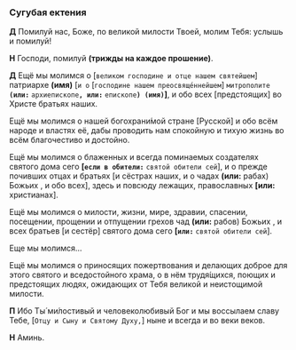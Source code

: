 
<span id="sugubaja" />

### Сугубая ектения

**Д** Помилуй нас, Боже, по великой милости Твоей, молим Тебя: услышь и помилуй!

**Н** Господи, помилуй **(трижды на каждое прошение)**.

**Д** Ещё мы молимся о <R>[</R>`великом господине и отце нашем святейшем`<R>]</R> патриархе **(имя)** <R>[</R>`и о` <R>[</R>`господине нашем преосвяще́ннейшем`<R>]</R> `митрополите` **`(или:`** `архиепископе`**`, или:`** `епископе`**`) (имя)`]**, и обо всех <R>[</R>предстоящих<R>]</R> во Христе братьях наших.

Ещё мы молимся о нашей богохрани́мой стране <R>[</R>Русской<R>]</R> и обо всём народе и властях её, дабы проводить нам спокойную и тихую жизнь во всём благочестиво и достойно.

Ещё мы молимся о блаженных и всегда поминаемых создателях святого дома сего **[`если в обители:`** `святой обители сей`<R>]</R>, и о прежде почивших отцах и братьях <R>[</R>и сёстрах наших, и о чадах **(или:** рабах<R>)</R> Божьих <NamesEditorInput type="Об упокоении" />, и обо всех<R>]</R>, здесь и повсюду лежащих, православных **[или:** христианах<R>]</R>.

Ещё мы молимся о милости, жизни, мире, здравии, спасении, посещении, прощении и отпущении грехов чад **(или:** рабов<R>)</R> Божьих <NamesEditorInput type="О здравии" />, и всех братьев <R>[</R>и сестёр<R>]</R> святого дома сего **[`или:`** `святой обители сей`<R>]</R>.

Еще мы молимся… <NamesEditorInput type="Личные прошения" placeholder="здесь вы можете добавить свои личные прошения" />

Ещё мы молимся о приносящих пожертвования и делающих доброе для этого святого и вседостойного храма, о в нём трудя́щихся, поющих и предстоящих людях, ожидающих от Тебя великой и неистощимой милости.

<CustomPrayers type="Sugubaja" />

**П** Ибо Ты́ ми́лостивый и человеколюбивый Бог и мы воссылаем славу Тебе, <R>[</R>`Отцу и Сыну и Святому Духу,`<R>]</R> ныне и всегда и во веки веков.

**Н** Аминь.
